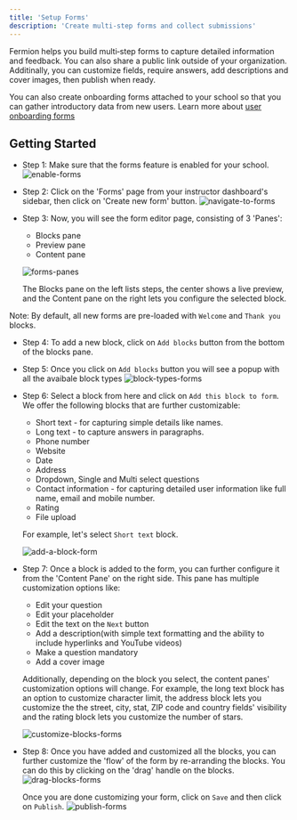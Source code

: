 ```yaml
---
title: 'Setup Forms'
description: 'Create multi-step forms and collect submissions'
---
```


Fermion helps you build multi‑step forms to capture detailed information and feedback. You can also share a public link outside of your organization. Additinally, you can customize fields, require answers, add descriptions and cover images, then publish when ready.

<Tip>You can also create onboarding forms attached to your school so that you can gather introductory data from new users. Learn more about [user onboarding forms](/forms/onboarding-form) </Tip>

## Getting Started
- Step 1: Make sure that the forms feature is enabled for your school.
![enable-forms](https://67d6ad5ef66ee0901532fd2f.storage.fermion.app/public-uncached/object-store-public-files/uploads/29-09-2025/seelen-ui_E0AMceGCXS.mswisz.png)

- Step 2: Click on the 'Forms' page from your instructor dashboard's sidebar, then click on 'Create new form' button.
![navigate-to-forms](https://67d6ad5ef66ee0901532fd2f.storage.fermion.app/public-uncached/object-store-public-files/uploads/29-09-2025/seelen-ui_RbfRTMHIDc.ohuohx.png)

- Step 3: Now, you will see the form editor page, consisting of 3 'Panes':
    - Blocks pane
    - Preview pane
    - Content pane

    ![forms-panes](https://67d6ad5ef66ee0901532fd2f.storage.fermion.app/public-uncached/object-store-public-files/uploads/29-09-2025/seelen-ui_RddA2GAD44.atnzef.png)

    The Blocks pane on the left lists steps, the center shows a live preview, and the Content pane on the right lets you configure the selected block.

Note: By default, all new forms are pre-loaded with `Welcome` and `Thank you` blocks.

- Step 4: To add a new block, click on `Add blocks` button from the bottom of the blocks pane.

- Step 5: Once you click on `Add blocks` button you will see a popup with all the avaibale block types
![block-types-forms](https://67d6ad5ef66ee0901532fd2f.storage.fermion.app/public-uncached/object-store-public-files/uploads/29-09-2025/seelen-ui_kje3lB6GrZ.exwmeu.png)

- Step 6: Select a block from here and click on `Add this block to form`. We offer the following blocks that are further customizable:
    - Short text - for capturing simple details like names.
    - Long text - to capture answers in paragraphs.
    - Phone number
    - Website
    - Date
    - Address
    - Dropdown, Single and Multi select questions
    - Contact information - for capturing detailed user information like full name, email and mobile number.
    - Rating
    - File upload

    For example, let's select `Short text` block.

    ![add-a-block-form](https://67d6ad5ef66ee0901532fd2f.storage.fermion.app/public-uncached/object-store-public-files/uploads/29-09-2025/seelen-ui_QMl2nRVcR0.utayex.png)

- Step 7: Once a block is added to the form, you can further configure it from the 'Content Pane' on the right side. This pane has multiple customization options like:
    - Edit your question
    - Edit your placeholder
    - Edit the text on the `Next` button
    - Add a description(with simple text formatting and the ability to include hyperlinks and YouTube videos)
    - Make a question mandatory
    - Add a cover image

    Additionally, depending on the block you select, the content panes' customization options will change. For example, the long text block has an option to customize character limit, the address block lets you customize the the street, city, stat, ZIP code and country fields' visibility and the rating block lets you customize the number of stars.

    ![customize-blocks-forms](https://67d6ad5ef66ee0901532fd2f.storage.fermion.app/public-uncached/object-store-public-files/uploads/29-09-2025/seelen-ui_I2riZIssfo.wvnsjn.png)

- Step 8: Once you have added and customized all the blocks, you can further customize the 'flow' of the form by re-arranding the blocks. You can do this by clicking on the 'drag' handle on the blocks.
![drag-blocks-forms](https://67d6ad5ef66ee0901532fd2f.storage.fermion.app/public-uncached/object-store-public-files/uploads/29-09-2025/seelen-ui_Jn0J2gDwD3.nytxmd.png)

    Once you are done customizing your form, click on `Save` and then click on `Publish`.
    ![publish-forms](https://67d6ad5ef66ee0901532fd2f.storage.fermion.app/public-uncached/object-store-public-files/uploads/29-09-2025/seelen-ui_p0HvC1Z916.zesgci.png)